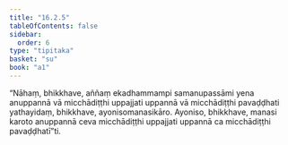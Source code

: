 ```yaml
---
title: "16.2.5"
tableOfContents: false
sidebar:
  order: 6
type: "tipitaka"
basket: "su"
book: "a1"
---
```



<DynamicBreadcrumb />

<Division number="302" book="a1" bookNo="15" page="33">

<Paragraph number="390" book="a1">
“Nāhaṃ, bhikkhave, aññaṃ ekadhammampi samanupassāmi yena anuppannā vā micchādiṭṭhi uppajjati uppannā vā micchādiṭṭhi pavaḍḍhati yathayidaṃ, bhikkhave, ayonisomanasikāro. Ayoniso, bhikkhave, manasi karoto anuppannā ceva micchādiṭṭhi uppajjati uppannā ca micchādiṭṭhi pavaḍḍhatī”ti.
</Paragraph>
</Division>
